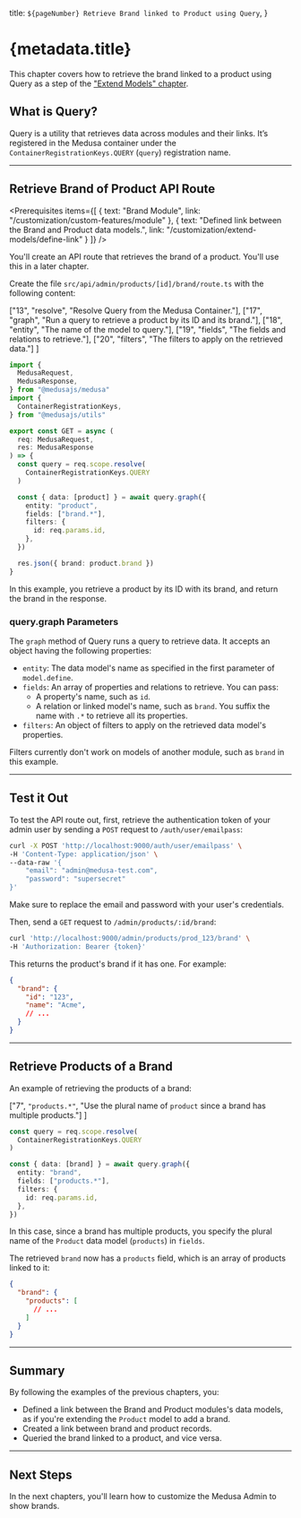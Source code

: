 
  title: `${pageNumber} Retrieve Brand linked to Product using Query`,
}

# {metadata.title}

<Note title="Example Chapter">

This chapter covers how to retrieve the brand linked to a product using Query as a step of the ["Extend Models" chapter](../page.mdx).

</Note>

## What is Query?

Query is a utility that retrieves data across modules and their links. It’s registered in the Medusa container under the `ContainerRegistrationKeys.QUERY` (`query`) registration name.

---

## Retrieve Brand of Product API Route

<Prerequisites
  items={[
    {
      text: "Brand Module",
      link: "/customization/custom-features/module"
    },
    {
      text: "Defined link between the Brand and Product data models.",
      link: "/customization/extend-models/define-link"
    }
  ]}
/>

You'll create an API route that retrieves the brand of a product. You'll use this in a later chapter.

Create the file `src/api/admin/products/[id]/brand/route.ts` with the following content:

  ["13", "resolve", "Resolve Query from the Medusa Container."],
  ["17", "graph", "Run a query to retrieve a product by its ID and its brand."],
  ["18", "entity", "The name of the model to query."],
  ["19", "fields", "The fields and relations to retrieve."],
  ["20", "filters", "The filters to apply on the retrieved data."]
]

```ts title="src/api/admin/products/[id]/brand/route.ts" highlights={highlights} collapsibleLines="1-8" expandButtonLabel="Show Imports"
import {
  MedusaRequest,
  MedusaResponse,
} from "@medusajs/medusa"
import {
  ContainerRegistrationKeys,
} from "@medusajs/utils"

export const GET = async (
  req: MedusaRequest,
  res: MedusaResponse
) => {
  const query = req.scope.resolve(
    ContainerRegistrationKeys.QUERY
  )

  const { data: [product] } = await query.graph({
    entity: "product",
    fields: ["brand.*"],
    filters: {
      id: req.params.id,
    },
  })

  res.json({ brand: product.brand })
}
```

In this example, you retrieve a product by its ID with its brand, and return the brand in the response.

### query.graph Parameters

The `graph` method of Query runs a query to retrieve data. It accepts an object having the following properties:

- `entity`: The data model's name as specified in the first parameter of `model.define`.
- `fields`: An array of properties and relations to retrieve. You can pass:
    - A property's name, such as `id`.
    - A relation or linked model's name, such as `brand`. You suffix the name with `.*` to retrieve all its properties.
- `filters`: An object of filters to apply on the retrieved data model's properties.

<Note>

Filters currently don't work on models of another module, such as `brand` in this example.

</Note>

---

## Test it Out

To test the API route out, first, retrieve the authentication token of your admin user by sending a `POST` request to `/auth/user/emailpass`:

```bash
curl -X POST 'http://localhost:9000/auth/user/emailpass' \
-H 'Content-Type: application/json' \
--data-raw '{
    "email": "admin@medusa-test.com",
    "password": "supersecret"
}'
```

Make sure to replace the email and password with your user's credentials.

Then, send a `GET` request to `/admin/products/:id/brand`:

```bash
curl 'http://localhost:9000/admin/products/prod_123/brand' \
-H 'Authorization: Bearer {token}'
```

This returns the product's brand if it has one. For example:

```json title="Example Response"
{
  "brand": {
    "id": "123",
    "name": "Acme",
    // ...
  }
}
```

---

## Retrieve Products of a Brand

An example of retrieving the products of a brand:

  ["7", `"products.*"`, "Use the plural name of `product` since a brand has multiple products."]
]

```ts highlights={brandProductsHighlights}
const query = req.scope.resolve(
  ContainerRegistrationKeys.QUERY
)

const { data: [brand] } = await query.graph({
  entity: "brand",
  fields: ["products.*"],
  filters: {
    id: req.params.id,
  },
})
```

In this case, since a brand has multiple products, you specify the plural name of the `Product` data model (`products`) in `fields`.

The retrieved `brand` now has a `products` field, which is an array of products linked to it:

```json title="Example Response"
{
  "brand": {
    "products": [
      // ...
    ]
  }
}
```

---

## Summary

By following the examples of the previous chapters, you:

- Defined a link between the Brand and Product modules's data models, as if you're extending the `Product` model to add a brand.
- Created a link between brand and product records.
- Queried the brand linked to a product, and vice versa.

---

## Next Steps

In the next chapters, you'll learn how to customize the Medusa Admin to show brands.